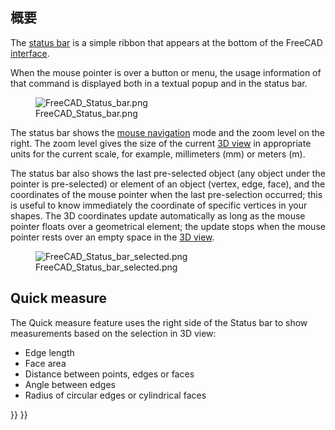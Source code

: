 <languages/>

<span id="Introduction"></span>
== 概要 ==

The [[status bar|status bar]] is a simple ribbon that appears at the bottom of the FreeCAD [[interface|interface]].

When the mouse pointer is over a button or menu, the usage information of that command is displayed both in a textual popup and in the status bar.

[[File:FreeCAD_Status_bar.png]]

The status bar shows the [[Mouse_navigation|mouse navigation]] mode and the zoom level on the right. The zoom level gives the size of the current [[3D view|3D view]] in appropriate units for the current scale, for example, millimeters (mm) or meters (m).

The status bar also shows the last pre-selected object (any object under the pointer is pre-selected) or element of an object (vertex, edge, face), and the coordinates of the mouse pointer when the last pre-selection occurred; this is useful to know immediately the coordinate of specific vertices in your shapes. The 3D coordinates update automatically as long as the mouse pointer floats over a geometrical element; the update stops when the mouse pointer rests over an empty space in the [[3D view|3D view]].

[[File:FreeCAD_Status_bar_selected.png]]

== Quick measure ==

{{Version|1.0}}

The Quick measure feature uses the right side of the Status bar to show measurements based on the selection in 3D view:
* Edge length
* Face area 
* Distance between points, edges or faces
* Angle between edges
* Radius of circular edges or cylindrical faces


{{Interface navi{{#translation:}}}}
{{Userdocnavi{{#translation:}}}}